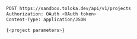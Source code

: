 ```bash
POST https://sandbox.toloka.dev/api/v1/projects
Authorization: OAuth <OAuth token>
Content-Type: application/JSON

{<project parameters>}
```